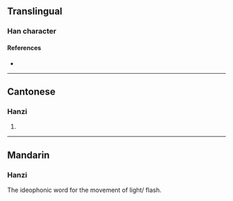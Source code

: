 {{character info/new}}
==Translingual==

===Han character===
{{Han char|rn=86|rad=火|as=07|sn=11|four=28809|canj=OKF|ids=⿱攸火}}

====References====
* {{Han ref|kx=0672.120|dkj=19067|hdz=32204.190|uh=7102|ud=28930|bh=D65A|bd=54874}}

----

==Cantonese==

===Hanzi===
{{yue-hanzi|jyut=|y=suk1}}

# {{defn|lang=yue|sort=火07}}

----

==Mandarin==

===Hanzi===
{{cmn-hanzi|pin=[[shú]] ([[shu2]])|wg=shu<sup>2</sup>}}

The ideophonic word for the movement of light/ flash.